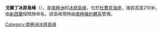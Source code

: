 {{coord|83|49|S|173|14|E|source:GNIS|display=title}}

'''戈爾丁冰原島峰'''（{{lang-en|Guardian Nunatak}}），是[[南極洲|南極洲]]的[[冰原島峰|冰原島峰]]，位於[[杜費克海岸|杜費克海岸]]，海拔高度210米，由[[新西蘭|新西蘭]]探險隊命名，該島峰現時由[[南極條約體系|南極條約體系]]管理。

{{DEFAULTSORT:Guardian Nunatak}}
[[Category:南極洲冰原島峰|Category:南極洲冰原島峰]]


{{DufekCoast-geo-stub}}